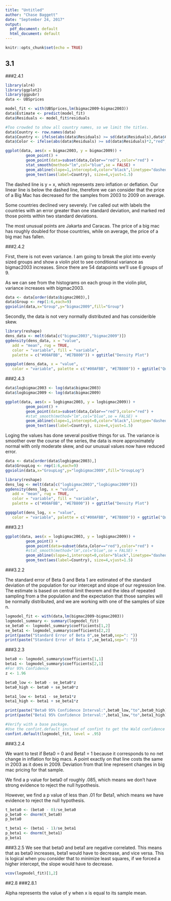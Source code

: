 ```yaml
---
title: "Untitled"
author: "Chase Baggett"
date: "September 24, 2017"
output:
  pdf_document: default
  html_document: default
---
```


```r
knitr::opts_chunk$set(echo = TRUE)
```

## 3.1
###2.4.1

```r
library(alr4)
library(ggplot2)
library(ggpubr)
data <- UBSprices

model_fit <- with(UBSprices,lm(bigmac2009~bigmac2003))
data$Estimate <- predict(model_fit)
data$Residuals <- model_fit$residuals

#Too crowded to show all country names, so we limit the titles.
data$Country <- row.names(data)
data$Country <- ifelse(abs(data$Residuals) >= sd(data$Residuals),data$Country,NA)
data$Color <- ifelse(abs(data$Residuals) >= sd(data$Residuals)*2,"red","black")

ggplot(data, aes(x = bigmac2003, y = bigmac2009)) + 
         geom_point() +
         geom_point(data=subset(data,Color=="red"),color="red") +
         stat_smooth(method="lm",col="blue",se = FALSE) +
         geom_abline(slope=1,intercept=0,color="black",linetype="dashed",alpha=.5) +
         geom_text(aes(label=Country), size=4,vjust=1.5)
```


The dashed line is y = x, which represents zero inflation or deflation. Our linear line is below the dashed line, therefore we can consider that the price of a Big Mac has decreased for the samples from 2003 to 2009 on average.

Some countries declined very severely. I've called out with labels the countries with an error greater than one standard deviation, and marked red those points within two standard deviations. 

The most unusual points are Jakarta and Caracas. The price of a big mac has roughly doubled for those countries, while on average, the price of a big mac has fallen. 

###2.4.2
  
First, there is not even variance. I am going to break the plot into evenly sized groups and show a violin plot to see conditional variance as bigmac2003 increases. Since there are 54 datapoints we'll use 6 groups of 9.

As we can see from the histograms on each group in the violin plot, variance increases with bigmac2003. 
  
```r
data <- data[order(data$bigmac2003),]
data$Group <- rep(1:6,each=9)
ggviolin(data,x="Group",y="bigmac2009",fill="Group")
```

Secondly, the data is not very normally distributed and has considerible skew.



```r
library(reshape)
dens_data <- melt(data[c("bigmac2003","bigmac2009")])
ggdensity(dens_data, x = "value",
   add = "mean", rug = TRUE,
   color = "variable", fill = "variable",
   palette = c("#00AFBB", "#E7B800")) + ggtitle("Density Plot")

ggqqplot(dens_data, x = "value",
   color = "variable", palette = c("#00AFBB", "#E7B800")) + ggtitle("Quantile-Quantile Plot")
```

###2.4.3

```r
data$logbigmac2003 <- log(data$bigmac2003)
data$logbigmac2009 <- log(data$bigmac2009)

ggplot(data, aes(x = logbigmac2003, y = logbigmac2009)) + 
         geom_point() +
         geom_point(data=subset(data,Color=="red"),color="red") +
         #stat_smooth(method="lm",col="blue",se = FALSE) +
         geom_abline(slope=1,intercept=0,color="black",linetype="dashed",alpha=.5) +
         geom_text(aes(label=Country), size=4,vjust=1.5)
```

Loging the values has done several positive things for us. The variance is smoother over the course of the series, the data is more approximately normal with only moderate skew, and our unusual values now have reduced error. 

```r
data <- data[order(data$logbigmac2003),]
data$GroupLog <- rep(1:6,each=9)
ggviolin(data,x="GroupLog",y="logbigmac2009",fill="GroupLog")

library(reshape)
dens_log <- melt(data[c("logbigmac2003","logbigmac2009")])
ggdensity(dens_log, x = "value",
   add = "mean", rug = TRUE,
   color = "variable", fill = "variable",
   palette = c("#00AFBB", "#E7B800")) + ggtitle("Density Plot")

ggqqplot(dens_log, x = "value",
   color = "variable", palette = c("#00AFBB", "#E7B800")) + ggtitle("Quantile-Quantile Plot")
```

###3.2.1

```r
ggplot(data, aes(x = logbigmac2003, y = logbigmac2009)) + 
         geom_point() +
         geom_point(data=subset(data,Color=="red"),color="red") +
         #stat_smooth(method="lm",col="blue",se = FALSE) +
         geom_abline(slope=1,intercept=0,color="black",linetype="dashed",alpha=.5) +
         geom_text(aes(label=Country), size=4,vjust=1.5)
```

###3.2.2

The standard error of Beta 0 and Beta 1 are estimated of the standard deviation of the population for our intercept and slope of our regression line. The estimate is based on central limit theorem and the idea of repeated sampling from a the population and the expectation that those samples will be normally distributed, and we are working with one of the samples of size n. 
```r
logmodel_fit <- with(data,lm(bigmac2009~bigmac2003))
logmodel_summary <- summary(logmodel_fit)
se_beta0 <- logmodel_summary$coefficients[1,2]
se_beta1 <- logmodel_summary$coefficients[2,2]
print(paste("Standard Error of Beta 0",se_beta0,sep=": "))
print(paste("Standard Error of Beta 1",se_beta1,sep=": "))
```

###3.2.3
```r
beta0 <- logmodel_summary$coefficients[1,1]
beta1 <- logmodel_summary$coefficients[2,1]
#For 95% Confidence
z <- 1.96

beta0_low <- beta0 - se_beta0*z
beta0_high <- beta0 + se_beta0*z

beta1_low <- beta1 - se_beta1*z
beta1_high <- beta1 + se_beta1*z

print(paste("Beta0 95% Confidence Interval:",beta0_low,"to",beta0_high))
print(paste("Beta1 95% Confidence Interval:",beta1_low,"to",beta1_high))

#Verify with a base package.
#Use the confint.default instead of confint to get the Wald confidence interval instead of the R default profile likelihood limit. 
confint.default(logmodel_fit, level = .95)
```

###3.2.4

We want to test if Beta0 = 0 and Beta1 = 1 because it corresponds to no net change in inflation for big macs. A point exactly on that line costs the same in 2003 as it does in 2009. Deviation from that line represent changes in big mac pricing for that sample. 

We find a p value for beta0 of roughly .085, which means we don't have strong evidence to reject the null hypothesis.

However, we find a p value of less than .01 for Beta1, which means we have evidence to reject the null hypothesis.  

```r
t_beta0 <- (beta0 - 0)/se_beta0
p_beta0 <- dnorm(t_beta0)
p_beta0

t_beta1 <- (beta1 - 1)/se_beta1
p_beta1 <- dnorm(t_beta1)
p_beta1
```

###3.2.5
We see that beta0 and beta1 are negative correlated. This means that as beta0 increases, beta1 would have to decrease, and vice versa. This is logical when you consider that to minimize least squares, if we forced a higher intercept, the slope would have to decrease.

```r
vcov(logmodel_fit)[1,2]
```

##2.8
###2.8.1

Alpha represents the value of y when x is equal to its sample mean. 